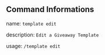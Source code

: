 ## Command Informations
name: ``template edit``

description: ``Edit a Giveaway Template``

usage: ``/template edit``